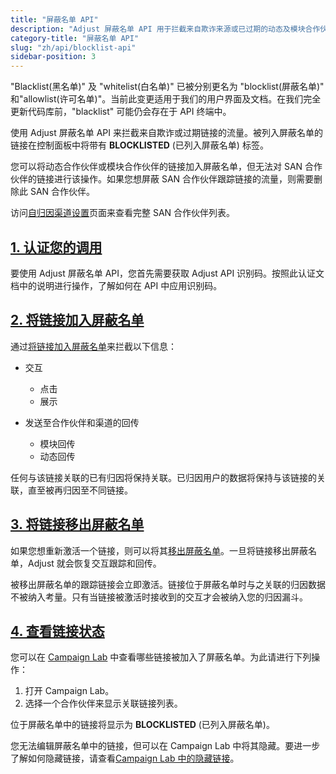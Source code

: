 ```yaml
---
title: "屏蔽名单 API"
description: "Adjust 屏蔽名单 API 用于拦截来自欺诈来源或已过期的动态及模块合作伙伴跟踪链接的流量。"
category-title: "屏蔽名单 API"
slug: "zh/api/blocklist-api"
sidebar-position: 3
---
```


<Callout type="important">

"Blacklist\(黑名单\)" 及 "whitelist\(白名单\)" 已被分别更名为 "blocklist\(屏蔽名单\)" 和"allowlist\(许可名单\)"。当前此变更适用于我们的用户界面及文档。在我们完全更新代码库前，"blacklist" 可能仍会存在于 API 终端中。

</Callout>

使用 Adjust 屏蔽名单 API 来拦截来自欺诈或过期链接的流量。被列入屏蔽名单的链接在控制面板中将带有 **BLOCKLISTED** \(已列入屏蔽名单\) 标签。

您可以将动态合作伙伴或模块合作伙伴的链接加入屏蔽名单，但无法对 SAN 合作伙伴的链接进行该操作。如果您想屏蔽 SAN 合作伙伴跟踪链接的流量，则需要删除此 SAN 合作伙伴。

<Callout type="seealso">

访问[自归因渠道设置](https://help.adjust.com/zh/suite/article/self-attributing-network-san-setup)页面来查看完整 SAN 合作伙伴列表。

</Callout>

## [1\. 认证您的调用](1-authenticate-your-calls)

要使用 Adjust 屏蔽名单 API，您首先需要获取 Adjust API 识别码。按照此认证文档中的说明进行操作，了解如何在 API 中应用识别码。

## [2\. 将链接加入屏蔽名单](2-blocklist-a-link)

通过[将链接加入屏蔽名单](/en/api/blocklist-api/blocklist)来拦截以下信息：

-  交互

   -  点击
   -  展示

-  发送至合作伙伴和渠道的回传
   -  模块回传
   -  动态回传

任何与该链接关联的已有归因将保持关联。已归因用户的数据将保持与该链接的关联，直至被再归因至不同链接。

## [3\. 将链接移出屏蔽名单](3-unblocklist-a-link)

如果您想重新激活一个链接，则可以将其[移出屏蔽名单](/en/api/blocklist-api/unblocklist)。一旦将链接移出屏蔽名单，Adjust 就会恢复交互跟踪和回传。

<Callout type="note">

被移出屏蔽名单的跟踪链接会立即激活。链接位于屏蔽名单时与之关联的归因数据不被纳入考量。只有当链接被激活时接收到的交互才会被纳入您的归因漏斗。

</Callout>

## [4\. 查看链接状态](4-view-link-status)

您可以在 [Campaign Lab](https://help.adjust.com/zh/article/campaign-setup) 中查看哪些链接被加入了屏蔽名单。为此请进行下列操作：

1. 打开 Campaign Lab。
2. 选择一个合作伙伴来显示关联链接列表。

位于屏蔽名单中的链接将显示为 **BLOCKLISTED** \(已列入屏蔽名单\)。

您无法编辑屏蔽名单中的链接，但可以在 Campaign Lab 中将其隐藏。要进一步了解如何隐藏链接，请查看[Campaign Lab 中的隐藏链接](https://help.adjust.com/zh/article/manage-ad-network-setup#hidden-links)。
